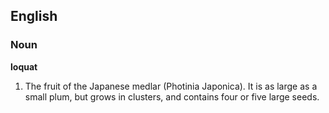 ==English==

===Noun===

'''loquat'''

#The fruit of the Japanese medlar (Photinia Japonica). It is as large as a small plum, but grows in clusters, and contains four or five large seeds.
